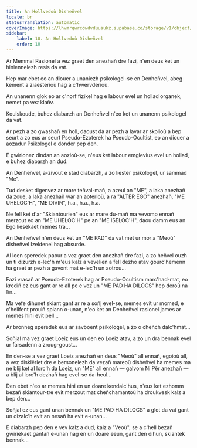 ```yaml
---
title: An Hollvedoù Disheñvel
locale: br
statusTranslation: automatic
coverImage: https://lhvmrqwrcowdvduuaukz.supabase.co/storage/v1/object/public/strapi-uploads/small_cover-tratado-de-psicologia-revolucionaria.webp-5e15e1cec4e0ebebcde5d7fc7565d8fd.webp
sidebar:
    label: 10. An Hollvedoù Disheñvel
    order: 10
---
```

Ar Memmal Rasionel a vez graet den anezhañ dre fazi, n'en deus ket un hiniennelezh resis da vat.

Hep mar ebet eo an diouer a unaniezh psikologel-se en Denheñvel, abeg kement a ziaesterioù hag a c'hwervderioù.

An unanenn glok eo ar c'horf fizikel hag e labour evel un hollad organek, nemet pa vez klañv.

Koulskoude, buhez diabarzh an Denheñvel n'eo ket un unanenn psikologel da vat.

Ar pezh a zo gwashañ en holl, daoust da ar pezh a lavar ar skolioù a bep seurt a zo eus ar seurt Pseudo-Ezoterek ha Pseudo-Ocultist, eo an diouer a aozadur Psikologel e donder pep den.

E gwirionez dindan an aozioù-se, n'eus ket labour emglevius evel un hollad, e buhez diabarzh an dud.

An Denheñvel, a-zivout e stad diabarzh, a zo liester psikologel, ur sammad "Me".

Tud desket digenvez ar mare teñval-mañ, a azeul an "ME", a laka anezhañ da zoue, a laka anezhañ war an aoterioù, a ra "ALTER EGO" anezhañ, "ME UHELOC'H", "ME DIVIN", h.a., h.a., h.a.

Ne fell ket d'ar "Skiantourien" eus ar mare du-mañ ma vevomp ennañ merzout eo an "ME UHELOC'H" pe an "ME ISELOC'H", daou damm eus an Ego liesekaet memes tra...

An Denheñvel n'en deus ket un "ME PAD" da vat met ur mor a "Meoù" disheñvel Izeldenel hag absurde.

Al loen speredek paour a vez graet den anezhañ dre fazi, a zo heñvel ouzh un ti dizurzh e-lec'h m'eus kalz a vevelien a fell dezho atav gourc'hemenn ha graet ar pezh a gavont mat e-lec'h un aotrou...

Fazi vrasañ ar Pseudo-Ezoterek hag ar Pseudo-Ocultism marc'had-mat, eo krediñ ez eus gant ar re all pe e vez un "ME PAD HA DILOCS" hep deroù na fin...

Ma vefe dihunet skiant gant ar re a soñj evel-se, memes evit ur momed, e c'hellfent prouiñ splann o-unan, n'eo ket an Denheñvel rasionel james ar memes hini evit pell...

Ar bronneg speredek eus ar savboent psikologel, a zo o cheñch dalc'hmat...

Soñjal ma vez graet Loeiz eus un den eo Loeiz atav, a zo un dra bennak evel ur farsadenn a zroug-goust...

En den-se a vez graet Loeiz anezhañ en deus "Meoù" all ennañ, egoioù all, a vez disklêriet dre e bersonelezh da vezañ mareoù disheñvel ha memes ma ne blij ket al lorc'h da Loeiz, un "ME" all ennañ — galvom Ni Pêr anezhañ — a blij al lorc'h dezhañ hag evel-se da-heul...

Den ebet n'eo ar memes hini en un doare kendalc'hus, n'eus ket ezhomm bezañ skiantour-tre evit merzout mat cheñchamantoù ha droukvesk kalz a bep den...

Soñjal ez eus gant unan bennak un "ME PAD HA DILOCS" a glot da vat gant un dizalc'h evit an nesañ ha evit e-unan...

E diabarzh pep den e vev kalz a dud, kalz a "Veoù", se a c'hell bezañ gwiriekaet gantañ e-unan hag en un doare eeun, gant den dihun, skiantek bennak...

